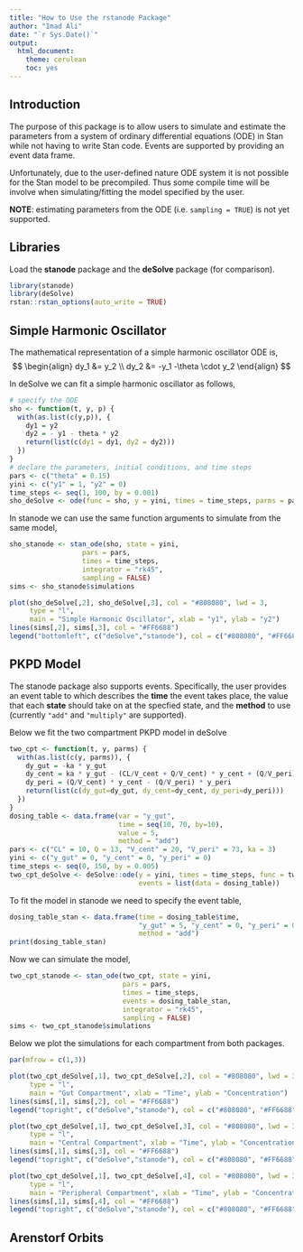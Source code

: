 ```yaml
---
title: "How to Use the rstanode Package"
author: "Imad Ali"
date: "`r Sys.Date()`"
output: 
  html_document: 
    theme: cerulean
    toc: yes
---
```


## Introduction

The purpose of this package is to allow users to simulate and estimate the parameters from a system of ordinary differential equations (ODE) in Stan while not having to write Stan code. Events are supported by providing an event data frame.

Unfortunately, due to the user-defined nature ODE system it is not possible for the Stan model to be precompiled. Thus some compile time will be involve when simulating/fitting the model specified by the user.

**NOTE**: estimating parameters from the ODE (i.e. `sampling = TRUE`) is not yet supported.

## Libraries

Load the **stanode** package and the **deSolve** package (for comparison).

```r
library(stanode)
library(deSolve)
rstan::rstan_options(auto_write = TRUE)
```

## Simple Harmonic Oscillator

The mathematical representation of a simple harmonic oscillator ODE is,
$$
\begin{align}
dy_1 &= y_2 \\
dy_2 &= -y_1 -\theta \cdot y_2
\end{align}
$$

In deSolve we can fit a simple harmonic oscillator as follows,

```r
# specify the ODE
sho <- function(t, y, p) {
  with(as.list(c(y,p)), {
    dy1 = y2
    dy2 = - y1 - theta * y2
    return(list(c(dy1 = dy1, dy2 = dy2)))
  })
}
# declare the parameters, initial conditions, and time steps
pars <- c("theta" = 0.15)
yini <- c("y1" = 1, "y2" = 0)
time_steps <- seq(1, 100, by = 0.001)
sho_deSolve <- ode(func = sho, y = yini, times = time_steps, parms = pars)
```

In stanode we can use the same function arguments to simulate from the same model,

```r
sho_stanode <- stan_ode(sho, state = yini,
                  pars = pars,
                  times = time_steps,
                  integrator = "rk45",
                  sampling = FALSE)
sims <- sho_stanode$simulations
```


```r
plot(sho_deSolve[,2], sho_deSolve[,3], col = "#808080", lwd = 3,
     type = "l",
     main = "Simple Harmonic Oscillator", xlab = "y1", ylab = "y2")
lines(sims[,2], sims[,3], col = "#FF6688")
legend("bottomleft", c("deSolve","stanode"), col = c("#808080", "#FF6688"), lwd = c(3, 1))
```


## PKPD Model

The stanode package also supports events. Specifically, the user provides an event table to which describes the **time** the event takes place, the value that each **state** should take on at the specfied state, and the **method** to use (currently `"add"` and `"multiply"` are supported).

Below we fit the two compartment PKPD model in deSolve

```r
two_cpt <- function(t, y, parms) {
  with(as.list(c(y, parms)), {
    dy_gut = -ka * y_gut
    dy_cent = ka * y_gut - (CL/V_cent + Q/V_cent) * y_cent + (Q/V_peri) * y_peri
    dy_peri = (Q/V_cent) * y_cent - (Q/V_peri) * y_peri
    return(list(c(dy_gut=dy_gut, dy_cent=dy_cent, dy_peri=dy_peri)))
  })
}
dosing_table <- data.frame(var = "y_gut",
                           time = seq(10, 70, by=10),
                           value = 5,
                           method = "add")
pars <- c("CL" = 10, Q = 13, "V_cent" = 20, "V_peri" = 73, ka = 3)
yini <- c("y_gut" = 0, "y_cent" = 0, "y_peri" = 0)
time_steps <- seq(0, 150, by = 0.005)
two_cpt_deSolve <- deSolve::ode(y = yini, times = time_steps, func = two_cpt, parms = pars,
                                events = list(data = dosing_table))
```


To fit the model in stanode we need to specify the event table,

```r
dosing_table_stan <- data.frame(time = dosing_table$time,
                                "y_gut" = 5, "y_cent" = 0, "y_peri" = 0,
                                method = "add")
print(dosing_table_stan)
```

Now we can simulate the model,

```r
two_cpt_stanode <- stan_ode(two_cpt, state = yini,
                            pars = pars,
                            times = time_steps,
                            events = dosing_table_stan,
                            integrator = "rk45",
                            sampling = FALSE)
sims <- two_cpt_stanode$simulations
```

Below we plot the simulations for each compartment from both packages.

```r
par(mfrow = c(1,3))

plot(two_cpt_deSolve[,1], two_cpt_deSolve[,2], col = "#808080", lwd = 3,
     type = "l",
     main = "Gut Compartment", xlab = "Time", ylab = "Concentration")
lines(sims[,1], sims[,2], col = "#FF6688")
legend("topright", c("deSolve","stanode"), col = c("#808080", "#FF6688"), lwd = c(3, 1))

plot(two_cpt_deSolve[,1], two_cpt_deSolve[,3], col = "#808080", lwd = 3,
     type = "l",
     main = "Central Compartment", xlab = "Time", ylab = "Concentration")
lines(sims[,1], sims[,3], col = "#FF6688")
legend("topright", c("deSolve","stanode"), col = c("#808080", "#FF6688"), lwd = c(3, 1))

plot(two_cpt_deSolve[,1], two_cpt_deSolve[,4], col = "#808080", lwd = 3,
     type = "l",
     main = "Peripheral Compartment", xlab = "Time", ylab = "Concentration")
lines(sims[,1], sims[,4], col = "#FF6688")
legend("topright", c("deSolve","stanode"), col = c("#808080", "#FF6688"), lwd = c(3, 1))
```


## Arenstorf Orbits

